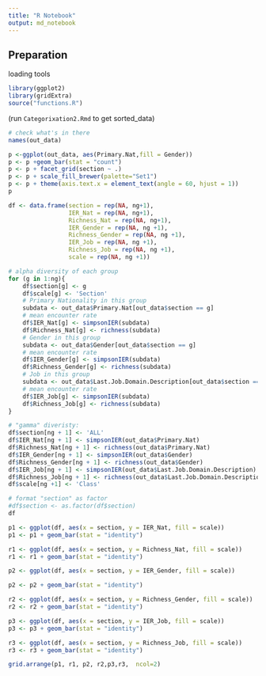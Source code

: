 ```yaml
---
title: "R Notebook"
output: md_notebook
---
```

## Preparation
loading tools
```r
library(ggplot2)
library(gridExtra)
source("functions.R")
```

(run `Categorixation2.Rmd` to get sorted_data)

```r
# check what's in there
names(out_data)
```


```r
p <-ggplot(out_data, aes(Primary.Nat,fill = Gender))
p <- p +geom_bar(stat = "count") 
p <- p + facet_grid(section ~ .)
p <- p + scale_fill_brewer(palette="Set1")
p <- p + theme(axis.text.x = element_text(angle = 60, hjust = 1))
p
```

```r
df <- data.frame(section = rep(NA, ng+1), 
                 IER_Nat = rep(NA, ng+1), 
                 Richness_Nat = rep(NA, ng+1), 
                 IER_Gender = rep(NA, ng +1),
                 Richness_Gender = rep(NA, ng +1),
                 IER_Job = rep(NA, ng +1),
                 Richness_Job = rep(NA, ng +1),
                 scale = rep(NA, ng +1))

# alpha diversity of each group
for (g in 1:ng){
    df$section[g] <- g
    df$scale[g] <- 'Section'
    # Primary Nationality in this group
    subdata <- out_data$Primary.Nat[out_data$section == g]
    # mean encounter rate
    df$IER_Nat[g] <- simpsonIER(subdata)
    df$Richness_Nat[g] <- richness(subdata)
    # Gender in this group
    subdata <- out_data$Gender[out_data$section == g]
    # mean encounter rate
    df$IER_Gender[g] <- simpsonIER(subdata)
    df$Richness_Gender[g] <- richness(subdata)
    # Job in this group
    subdata <- out_data$Last.Job.Domain.Description[out_data$section == g]
    # mean encounter rate
    df$IER_Job[g] <- simpsonIER(subdata)
    df$Richness_Job[g] <- richness(subdata)
}

# "gamma" diveristy: 
df$section[ng + 1] <- 'ALL'
df$IER_Nat[ng + 1] <- simpsonIER(out_data$Primary.Nat)
df$Richness_Nat[ng + 1] <- richness(out_data$Primary.Nat)
df$IER_Gender[ng + 1] <- simpsonIER(out_data$Gender)
df$Richness_Gender[ng + 1] <- richness(out_data$Gender)
df$IER_Job[ng + 1] <- simpsonIER(out_data$Last.Job.Domain.Description)
df$Richness_Job[ng + 1] <- richness(out_data$Last.Job.Domain.Description)
df$scale[ng +1] <- 'Class'

# format "section" as factor
#df$section <- as.factor(df$section)
df
```

```r
p1 <- ggplot(df, aes(x = section, y = IER_Nat, fill = scale))
p1 <- p1 + geom_bar(stat = "identity")

r1 <- ggplot(df, aes(x = section, y = Richness_Nat, fill = scale))
r1 <- r1 + geom_bar(stat = "identity")

p2 <- ggplot(df, aes(x = section, y = IER_Gender, fill = scale))

p2 <- p2 + geom_bar(stat = "identity")

r2 <- ggplot(df, aes(x = section, y = Richness_Gender, fill = scale))
r2 <- r2 + geom_bar(stat = "identity")

p3 <- ggplot(df, aes(x = section, y = IER_Job, fill = scale))
p3 <- p3 + geom_bar(stat = "identity")

r3 <- ggplot(df, aes(x = section, y = Richness_Job, fill = scale))
r3 <- r3 + geom_bar(stat = "identity")

grid.arrange(p1, r1, p2, r2,p3,r3,  ncol=2)
```

